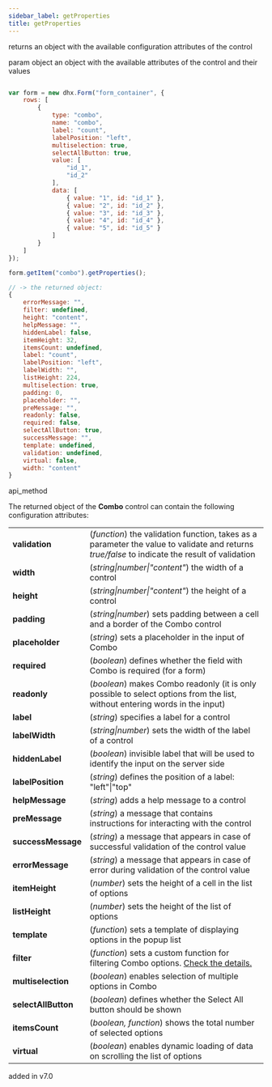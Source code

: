 ```yaml
---
sidebar_label: getProperties
title: getProperties
---
```



          


<Short>
 returns an object with the available configuration attributes of the control


</Short>



param   object      an object with the available attributes of the control and their values


~~~js

var form = new dhx.Form("form_container", {
    rows: [
        {
            type: "combo",
			name: "combo",
            label: "count",
            labelPosition: "left",
            multiselection: true,
            selectAllButton: true,
            value: [
                "id_1",
                "id_2"
            ],
            data: [
                { value: "1", id: "id_1" },
                { value: "2", id: "id_2" },
                { value: "3", id: "id_3" },
                { value: "4", id: "id_4" },
                { value: "5", id: "id_5" }
            ]
        }
    ]
});

form.getItem("combo").getProperties();

// -> the returned object:
{
	errorMessage: "",
	filter: undefined,
	height: "content",
	helpMessage: "",
	hiddenLabel: false,
	itemHeight: 32,
	itemsCount: undefined,
	label: "count",
	labelPosition: "left",
	labelWidth: "",
	listHeight: 224,
	multiselection: true,
	padding: 0,
	placeholder: "",
	preMessage: "",
	readonly: false,
	required: false,
	selectAllButton: true,
	successMessage: "",
	template: undefined,
	validation: undefined,
	virtual: false,
	width: "content"	
}

~~~
 api_method

<Descr>

The returned object of the <strong>Combo</strong> control can contain the following configuration attributes:

<table class="webixdoc_links">
	<tbody>
		<tr>
			<td class="webixdoc_links0"><b>validation</b></td>
			<td>(<i>function</i>) the validation function, takes as a parameter the value to validate and returns <i>true/false</i> to indicate the result of validation</td>
		</tr>
		<tr>
			<td class="webixdoc_links0"><b>width</b></td>
			<td>(<i>string|number|"content"</i>) the width of a control</td>
		</tr>
		<tr>
			<td class="webixdoc_links0"><b>height</b></td>
			<td>(<i>string|number|"content"</i>) the height of a control</td>
		</tr>
         <tr>
			<td class="webixdoc_links0"><b>padding</b></td>
			<td>(<i>string|number</i>) sets padding between a cell and a border of the Combo control</td>
		</tr>
		<tr>
			<td class="webixdoc_links0"><b>placeholder</b></td>
			<td>(<i>string</i>) sets a placeholder in the input of Combo</td>
		</tr>
		<tr>
			<td class="webixdoc_links0"><b>required</b></td>
			<td>(<i>boolean</i>) defines whether the field with Combo is required (for a form)</td>
		</tr>
		<tr>
			<td class="webixdoc_links0"><b>readonly</b></td>
			<td>(<i>boolean</i>) makes Combo readonly (it is only possible to select options from the list, without entering words in the input)</td>
		</tr>
		<tr>
			<td class="webixdoc_links0"><b>label</b></td>
			<td>(<i>string</i>) specifies a label for a control</td>
		</tr>
		<tr>
			<td class="webixdoc_links0"><b>labelWidth</b></td>
			<td>(<i>string|number</i>) sets the width of the label of a control</td>
		</tr>
		<tr>
			<td class="webixdoc_links0"><b>hiddenLabel</b></td>
			<td>(<i>boolean</i>) invisible label that will be used to identify the input on the server side</td>
		</tr>
		<tr>
			<td class="webixdoc_links0"><b>labelPosition</b></td>
			<td>(<i>string</i>) defines the position of a label: "left"|"top"</td>
		</tr>
		<tr>
			<td class="webixdoc_links0"><b>helpMessage</b></td>
			<td>(<i>string</i>) adds a help message to a control</td>
		</tr>
		<tr>
			<td class="webixdoc_links0"><b>preMessage</b></td>
			<td>(<i>string</i>) a message that contains instructions for interacting with the control</td>
		</tr>
		<tr>
			<td class="webixdoc_links0"><b>successMessage</b></td>
			<td>(<i>string</i>) a message that appears in case of successful validation of the control value</td>
		</tr>
		<tr>
			<td class="webixdoc_links0"><b>errorMessage</b></td>
			<td>(<i>string</i>) a message that appears in case of error during validation of the control value</td>
		</tr>
		<tr>
			<td class="webixdoc_links0"><b>itemHeight</b></td>
			<td>(<i>number</i>) sets the height of a cell in the list of options</td>
		</tr>
		<tr>
			<td class="webixdoc_links0"><b>listHeight</b></td>
			<td>(<i>number</i>) sets the height of the list of options</td>
		</tr>
		<tr>
			<td class="webixdoc_links0"><b>template</b></td>
			<td>(<i>function</i>) sets a template of displaying options in the popup list</td>
		</tr>
		<tr>
			<td class="webixdoc_links0"><b>filter</b></td>
			<td>(<i>function</i>) sets a custom function for filtering Combo options. <a href="https://docs.dhtmlx.com/suite/combo__customization.html#customfilterforoptions">Check the details.</a></td>
		</tr>
		<tr>
			<td class="webixdoc_links0"><b>multiselection</b></td>
			<td>(<i>boolean</i>) enables selection of multiple options in Combo</td>
		</tr>
		<tr>
			<td class="webixdoc_links0"><b>selectAllButton</b></td>
			<td>(<i>boolean</i>) defines whether the Select All button should be shown</td>
		</tr>
		<tr>
			<td class="webixdoc_links0"><b>itemsCount</b></td>
			<td>(<i>boolean, function</i>) shows the total number of selected options</td>
		</tr>
		<tr>
			<td class="webixdoc_links0"><b>virtual</b></td>
			<td>(<i>boolean</i>) enables dynamic loading of data on scrolling the list of options</td>
		</tr>
    </tbody>
</table>



</Descr>


 added in v7.0


